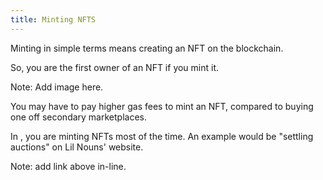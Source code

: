 ```yaml
---
title: Minting NFTS
---
```


Minting in simple terms means creating an NFT on the blockchain.

So, you are the first owner of an NFT if you mint it.

Note: Add image here.

You may have to pay higher gas fees to mint an NFT, compared to buying one off secondary marketplaces.

In <Nutshell children="NFT auctions" glossaryEntry="content/glossary/nft_auction.mdx" />, you are minting NFTs most of the time. An example would be "settling auctions" on Lil Nouns' website.

Note: add link above in-line.
